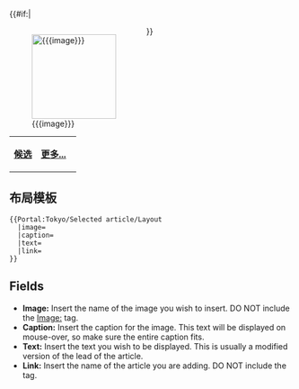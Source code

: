 {{#if:{{{image}}}|<div style="float:left;margin-right:1em">[[Image:{{{image}}}|150px]]
</div>}}{{{text}}} 

{| class="noprint" width="100%"  border="0" style="padding: 0; margin: 0; background-color:transparent"
|-
|<div style="text-align:left;">'''[[User:JuneAugust/Portal:Tokyo/Selected_article|候选]]'''</div>||
 <div style="text-align:right;margin-right:10px;margin-bottom:4px;">
'''[[{{{link}}}|更多...]]'''
 </div >
|}<noinclude>

== 布局模板 ==
<pre>
{{Portal:Tokyo/Selected article/Layout
  |image=
  |caption=
  |text=
  |link=
}}
</pre>

==Fields==
*'''Image:''' Insert the name of the image you wish to insert. DO NOT include the [[Image:|Image:]] tag.
*'''Caption:''' Insert the caption for the image. This text will be displayed on mouse-over, so make sure the entire caption fits.
*'''Text:''' Insert the text you wish to be displayed. This is usually a modified version of the lead of the article.
*'''Link:''' Insert the name of the article you are adding. DO NOT include the [[]] tag.</noinclude>